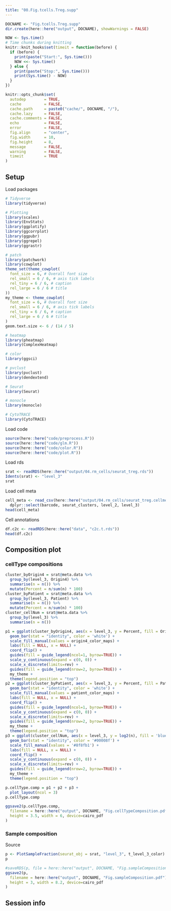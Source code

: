 ```yaml
---
title: "00.Fig.tcells.Treg.supp"
---
```


```r
DOCNAME <- "Fig.tcells.Treg.supp"
dir.create(here::here("output", DOCNAME), showWarnings = FALSE)

NOW <- Sys.time()
# Time chunks during knitting
knitr::knit_hooks$set(timeit = function(before) {
  if (before) {
    print(paste("Start:", Sys.time()))
    NOW <<- Sys.time()
  } else {
    print(paste("Stop:", Sys.time()))
    print(Sys.time() - NOW)
  }
})

knitr::opts_chunk$set(
  autodep        = TRUE,
  cache          = FALSE,
  cache.path     = paste0("cache/", DOCNAME, "/"),
  cache.lazy     = FALSE,
  cache.comments = FALSE,
  echo           = FALSE,
  error          = FALSE,
  fig.align      = "center",
  fig.width      = 10,
  fig.height     = 8,
  message        = FALSE,
  warning        = FALSE,
  timeit         = TRUE
)
```

## Setup

Load packages

```r
# Tidyverse
library(tidyverse)

# Plotting
library(scales)
library(EnvStats)
library(ggplotify)
library(ggcorrplot)
library(ggpubr)
library(ggrepel)
library(ggrastr)

# patch
library(patchwork)
library(cowplot)
theme_set(theme_cowplot(
  font_size = 6, # Overall font size
  rel_small = 6 / 6, # axis tick labels
  rel_tiny = 6 / 6, # caption
  rel_large = 6 / 6 # title
))
my_theme <- theme_cowplot(
  font_size = 6, # Overall font size
  rel_small = 6 / 6, # axis tick labels
  rel_tiny = 6 / 6, # caption
  rel_large = 6 / 6 # title
)
geom.text.size <- 6 / (14 / 5)

# heatmap
library(pheatmap)
library(ComplexHeatmap)

# color
library(ggsci)

# pvclust
library(pvclust)
library(dendextend)

# Seurat
library(Seurat)

# monocle
library(monocle)

# CytoTRACE
library(CytoTRACE)
```

Load code

```r
source(here::here("code/preprocess.R"))
source(here::here("code/glm.R"))
source(here::here("code/color.R"))
source(here::here("code/plot.R"))
```

Load rds

```r
srat <- readRDS(here::here("output/04.rm_cells/seurat_treg.rds"))
Idents(srat) <- "level_3"
srat
```

Load cell meta

```r
cell_meta <- read_csv(here::here("output/04.rm_cells/seurat_treg.cellmeta.csv")) %>%
  dplyr::select(barcode, seurat_clusters, level_2, level_3)
head(cell_meta)
```

Cell annotations

```r
df.c2c <- readRDS(here::here("data", "c2c.t.rds"))
head(df.c2c)
```

## Composition plot

### cellType compositions

```r
cluster_byOrigin4 = srat@meta.data %>%
  group_by(level_3, Origin4) %>%
  summarise(n = n()) %>%
  mutate(Percent = n/sum(n) * 100)
cluster_byPatient = srat@meta.data %>%
  group_by(level_3, Patient) %>%
  summarise(n = n()) %>%
  mutate(Percent = n/sum(n) * 100)
cluster_cellNum = srat@meta.data %>%
  group_by(level_3) %>%
  summarise(n = n())

p1 = ggplot(cluster_byOrigin4, aes(x = level_3, y = Percent, fill = Origin4)) +
  geom_bar(stat = "identity", color = 'white') +
  scale_fill_manual(values = origin4_color_maps) +
  labs(fill = NULL, x = NULL) +
  coord_flip() +
  guides(fill = guide_legend(ncol=1, byrow=TRUE)) +
  scale_y_continuous(expand = c(0, 0)) +
  scale_x_discrete(limits=rev) +
  guides(fill = guide_legend(nrow=2, byrow=TRUE)) +
  my_theme +
  theme(legend.position = "top")
p2 = ggplot(cluster_byPatient, aes(x = level_3, y = Percent, fill = Patient)) +
  geom_bar(stat = "identity", color = 'white') +
  scale_fill_manual(values = patient_color_maps) +
  labs(fill = NULL, x = NULL) +
  coord_flip() +
  guides(fill = guide_legend(ncol=1, byrow=TRUE)) +
  scale_y_continuous(expand = c(0, 0)) +
  scale_x_discrete(limits=rev) +
  guides(fill = guide_legend(nrow=2, byrow=TRUE)) +
  my_theme +
  theme(legend.position = "top")
p3 = ggplot(cluster_cellNum, aes(x = level_3, y = log2(n), fill = 'blue')) +
  geom_bar(stat = "identity", color = '#00008f') +
  scale_fill_manual(values = '#8f8fb1') +
  labs(fill = NULL, x = NULL) +
  coord_flip() +
  scale_y_continuous(expand = c(0, 0)) +
  scale_x_discrete(limits=rev) +
  guides(fill = guide_legend(nrow=2, byrow=TRUE)) +
  my_theme +
  theme(legend.position = "top")

p.cellType.comp = p1 + p2 + p3 +
  plot_layout(ncol = 3)
p.cellType.comp

ggsave2(p.cellType.comp,
  filename = here::here("output", DOCNAME, "Fig.cellTypeComposition.pdf"),
  height = 3.5, width = 6, device=cairo_pdf
)
```

### Sample composition

Source

```r
p <- PlotSampleFraction(seurat_obj = srat, "level_3", t_level_3_color)
p

#saveRDS(p, file = here::here("output", DOCNAME, "Fig.sampleComposition.rds"))
ggsave2(p,
  filename = here::here("output", DOCNAME, "Fig.sampleComposition.pdf"),
  height = 3, width = 8.2, device=cairo_pdf
)
```

## Session info




